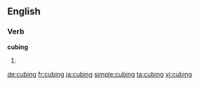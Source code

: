 ==English==

===Verb===
'''cubing'''

# {{present participle of|cube}}

[[de:cubing]]
[[fr:cubing]]
[[ja:cubing]]
[[simple:cubing]]
[[ta:cubing]]
[[vi:cubing]]